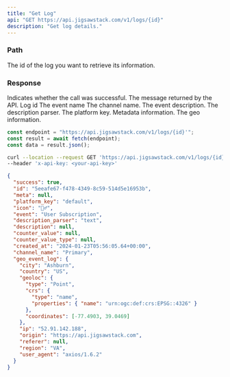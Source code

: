 ```yaml
---
title: "Get Log"
api: "GET https://api.jigsawstack.com/v1/logs/{id}"
description: "Get log details."
---
```


### Path

<ParamField path="id" type="string" required>
  The id of the log you want to retrieve its information.
</ParamField>

<Snippet file="header.mdx" />

### Response

<ResponseField name="success" type="boolean">
  Indicates whether the call was successful.
</ResponseField>

<ResponseField name="message" type="string">
  The message returned by the API.
</ResponseField>

<ResponseField name="id" type="string">
  Log id
</ResponseField>

<ResponseField name="event" type="string">
  The event name
</ResponseField>

<ResponseField name="channel_name" type="string">
  The channel name.
</ResponseField>

<ResponseField name="description" type="string">
  The event description.
</ResponseField>

<ResponseField name="description_parser" type="string">
  The description parser.
</ResponseField>

<ResponseField name="platform_key" type="string">
  The platform key.
</ResponseField>

<ResponseField name="meta" type="object">
  Metadata information.
</ResponseField>

<ResponseField name="geo_event_log" type="JSON">
  The geo information.
</ResponseField>

<RequestExample>

```javascript Node.js
const endpoint = "https://api.jigsawstack.com/v1/logs/{id}'";
const result = await fetch(endpoint);
const data = result.json();
```

```bash cURL
curl --location --request GET 'https://api.jigsawstack.com/v1/logs/{id}' \
--header 'x-api-key: <your-api-key>'
```

</RequestExample>

<ResponseExample>

```json Response
{
  "success": true,
  "id": "5eeafe67-f478-4349-8c59-514d5e16953b",
  "meta": null,
  "platform_key": "default",
  "icon": "👷‍♂️",
  "event": "User Subscription",
  "description_parser": "text",
  "description": null,
  "counter_value": null,
  "counter_value_type": null,
  "created_at": "2024-01-23T05:56:05.64+00:00",
  "channel_name": "Primary",
  "geo_event_log": {
    "city": "Ashburn",
    "country": "US",
    "geoloc": {
      "type": "Point",
      "crs": {
        "type": "name",
        "properties": { "name": "urn:ogc:def:crs:EPSG::4326" }
      },
      "coordinates": [-77.4903, 39.0469]
    },
    "ip": "52.91.142.188",
    "origin": "https://api.jigsawstack.com",
    "referer": null,
    "region": "VA",
    "user_agent": "axios/1.6.2"
  }
}
```

</ResponseExample>
